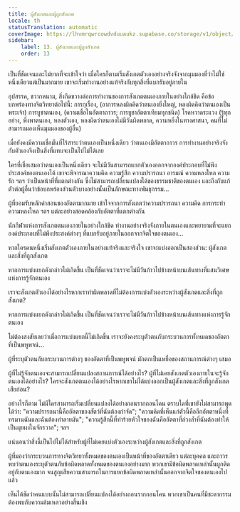 ```yaml
---
title: ผู้สังเกตและผู้ถูกสังเกต
locale: th
statusTranslation: automatic
coverImage: https://lhvmrqwrcowdvduuaukz.supabase.co/storage/v1/object/public/strapi-uploads/small_cover-tratado-de-psicologia-revolucionaria.webp-5e15e1cec4e0ebebcde5d7fc7565d8fd.webp
sidebar:
    label: 13. ผู้สังเกตและผู้ถูกสังเกต
    order: 13
---
```

เป็นที่ชัดเจนและไม่ยากที่จะเข้าใจว่า เมื่อใครก็ตามเริ่มสังเกตตัวเองอย่างจริงจังจากมุมมองที่ว่าไม่ใช่หนึ่งเดียวแต่เป็นมากมาย เขาจะเริ่มทำงานอย่างแท้จริงกับทุกสิ่งที่แบกรับอยู่ภายใน

อุปสรรค, ขวากหนาม, สิ่งกีดขวางต่อการทำงานของการสังเกตตนเองภายในอย่างใกล้ชิด คือข้อบกพร่องทางจิตวิทยาต่อไปนี้: การกุเรื่อง, (อาการหลงผิดคิดว่าตนเองยิ่งใหญ่, หลงผิดคิดว่าตนเองเป็นพระเจ้า) การบูชาตนเอง, (ความเชื่อในอัตตาถาวร; การบูชาอัตตาเทียมทุกชนิด) โรคหวาดระแวง (รู้ทุกอย่าง, พึ่งพาตนเอง, หลงตัวเอง, หลงผิดว่าตนเองไม่มีวันผิดพลาด, ความหยิ่งในทางศาสนา, คนที่ไม่สามารถมองเห็นมุมมองของผู้อื่น)

เมื่อยังคงมีความเชื่อมั่นที่ไร้สาระว่าตนเองเป็นหนึ่งเดียว ว่าตนเองมีอัตตาถาวร การทำงานอย่างจริงจังกับตัวเองจึงเป็นสิ่งที่แทบจะเป็นไปไม่ได้เลย

ใครที่เชื่อเสมอว่าตนเองเป็นหนึ่งเดียว จะไม่มีวันสามารถแยกตัวเองออกจากองค์ประกอบที่ไม่พึงประสงค์ของตนเองได้ เขาจะพิจารณาความคิด ความรู้สึก ความปรารถนา อารมณ์ ความหลงใหล ความรัก ฯลฯ ว่าเป็นหน้าที่ที่แตกต่างกัน ซึ่งไม่สามารถเปลี่ยนแปลงได้ของธรรมชาติของตนเอง และถึงกับแก้ตัวต่อผู้อื่นว่าข้อบกพร่องส่วนตัวบางอย่างนั้นเป็นลักษณะทางพันธุกรรม...

ผู้ที่ยอมรับหลักคำสอนของอัตตามากมาย เข้าใจจากการสังเกตว่าความปรารถนา ความคิด การกระทำ ความหลงใหล ฯลฯ แต่ละอย่างสอดคล้องกับอัตตาที่แตกต่างกัน

นักกีฬาแห่งการสังเกตตนเองภายในอย่างใกล้ชิด ทำงานอย่างจริงจังภายในตนเองและพยายามที่จะแยกองค์ประกอบที่ไม่พึงประสงค์ต่างๆ ที่แบกรับอยู่ภายในออกจากจิตใจของตนเอง...

หากใครคนหนึ่งเริ่มสังเกตตัวเองภายในอย่างแท้จริงและจริงใจ เขาจะแบ่งออกเป็นสองส่วน: ผู้สังเกตและสิ่งที่ถูกสังเกต

หากการแบ่งแยกดังกล่าวไม่เกิดขึ้น เป็นที่ชัดเจนว่าเราจะไม่มีวันก้าวไปข้างหน้าบนเส้นทางที่แสนวิเศษแห่งการรู้จักตนเอง

เราจะสังเกตตัวเองได้อย่างไรหากเราทำผิดพลาดที่ไม่ต้องการแบ่งตัวเองระหว่างผู้สังเกตและสิ่งที่ถูกสังเกต?

หากการแบ่งแยกดังกล่าวไม่เกิดขึ้น เป็นที่ชัดเจนว่าเราจะไม่มีวันก้าวไปข้างหน้าบนเส้นทางแห่งการรู้จักตนเอง

ไม่ต้องสงสัยเลยว่าเมื่อการแบ่งแยกนี้ไม่เกิดขึ้น เราจะยังคงระบุตัวตนกับกระบวนการทั้งหมดของอัตตาที่เป็นพหูพจน์...

ผู้ที่ระบุตัวตนกับกระบวนการต่างๆ ของอัตตาที่เป็นพหูพจน์ มักตกเป็นเหยื่อของสถานการณ์ต่างๆ เสมอ

ผู้ที่ไม่รู้จักตนเองจะสามารถเปลี่ยนแปลงสถานการณ์ได้อย่างไร? ผู้ที่ไม่เคยสังเกตตัวเองภายในจะรู้จักตนเองได้อย่างไร? ใครจะสังเกตตนเองได้อย่างไรหากเขาไม่ได้แบ่งออกเป็นผู้สังเกตและสิ่งที่ถูกสังเกตเสียก่อน?

อย่างไรก็ตาม ไม่มีใครสามารถเริ่มเปลี่ยนแปลงได้อย่างถอนรากถอนโคน ตราบใดที่เขายังไม่สามารถพูดได้ว่า: "ความปรารถนานี้คืออัตตาของสัตว์ที่ฉันต้องกำจัด"; "ความคิดที่เห็นแก่ตัวนี้คืออีกอัตตาหนึ่งที่ทรมานฉันและฉันต้องทำลายมัน"; "ความรู้สึกนี้ที่ทำร้ายหัวใจของฉันคืออัตตาที่ล่วงล้ำที่ฉันต้องทำให้เป็นผุยผงในจักรวาล"; ฯลฯ

แน่นอนว่าสิ่งนี้เป็นไปไม่ได้สำหรับผู้ที่ไม่เคยแบ่งตัวเองระหว่างผู้สังเกตและสิ่งที่ถูกสังเกต

ผู้ที่มองว่ากระบวนการทางจิตวิทยาทั้งหมดของตนเองเป็นหน้าที่ของอัตตาเดียว แต่ละบุคคล และถาวร พบว่าตนเองระบุตัวตนกับข้อผิดพลาดทั้งหมดของตนเองอย่างมาก พวกเขามีข้อผิดพลาดเหล่านั้นผูกติดอยู่กับตนเองมาก จนสูญเสียความสามารถในการแยกข้อผิดพลาดเหล่านั้นออกจากจิตใจของตนเองไปแล้ว

เห็นได้ชัดว่าคนแบบนั้นไม่สามารถเปลี่ยนแปลงได้อย่างถอนรากถอนโคน พวกเขาเป็นคนที่มีชะตากรรมต้องพบกับความล้มเหลวอย่างสิ้นเชิง

